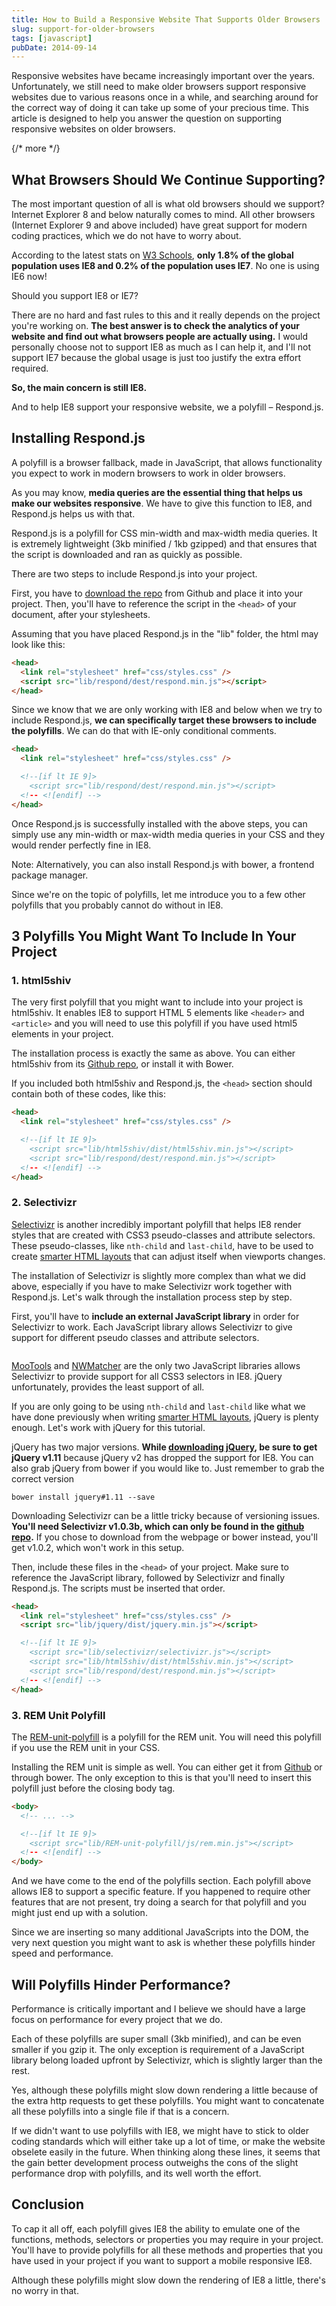```yaml
---
title: How to Build a Responsive Website That Supports Older Browsers
slug: support-for-older-browsers
tags: [javascript]
pubDate: 2014-09-14
---
```


Responsive websites have became increasingly important over the years. Unfortunately, we still need to make older browsers support responsive websites due to various reasons once in a while, and searching around for the correct way of doing it can take up some of your precious time. This article is designed to help you answer the question on supporting responsive websites on older browsers.

{/* more */}

## What Browsers Should We Continue Supporting?

The most important question of all is what old browsers should we support? Internet Explorer 8 and below naturally comes to mind. All other browsers (Internet Explorer 9 and above included) have great support for modern coding practices, which we do not have to worry about.

According to the latest stats on [W3 Schools](http://www.w3schools.com/browsers/browsers_explorer.asp), **only 1.8% of the global population uses IE8 and 0.2% of the population uses IE7**. No one is using IE6 now!

Should you support IE8 or IE7?

There are no hard and fast rules to this and it really depends on the project you're working on. **The best answer is to check the analytics of your website and find out what browsers people are actually using.** I would personally choose not to support IE8 as much as I can help it, and I'll not support IE7 because the global usage is just too justify the extra effort required.

**So, the main concern is still IE8.**

And to help IE8 support your responsive website, we a polyfill – Respond.js.

## Installing Respond.js

A polyfill is a browser fallback, made in JavaScript, that allows functionality you expect to work in modern browsers to work in older browsers.

As you may know, **media queries are the essential thing that helps us make our websites responsive**. We have to give this function to IE8, and Respond.js helps us with that.

Respond.js is a polyfill for CSS min-width and max-width media queries. It is extremely lightweight (3kb minified / 1kb gzipped) and that ensures that the script is downloaded and ran as quickly as possible.

There are two steps to include Respond.js into your project.

First, you have to [download the repo](https://github.com/scottjehl/Respond) from Github and place it into your project. Then, you'll have to reference the script in the `<head>` of your document, after your stylesheets.

Assuming that you have placed Respond.js in the "lib" folder, the html may look like this:

```html
<head>
  <link rel="stylesheet" href="css/styles.css" />
  <script src="lib/respond/dest/respond.min.js"></script>
</head>
```

Since we know that we are only working with IE8 and below when we try to include Respond.js, **we can specifically target these browsers to include the polyfills**. We can do that with IE-only conditional comments.

```html
<head>
  <link rel="stylesheet" href="css/styles.css" />

  <!--[if lt IE 9]>
    <script src="lib/respond/dest/respond.min.js"></script>
  <!-- <![endif] -->
</head>
```

Once Respond.js is successfully installed with the above steps, you can simply use any min-width or max-width media queries in your CSS and they would render perfectly fine in IE8.

Note: Alternatively, you can also install Respond.js with bower, a frontend package manager.

Since we're on the topic of polyfills, let me introduce you to a few other polyfills that you probably cannot do without in IE8.

## 3 Polyfills You Might Want To Include In Your Project

### 1. html5shiv

The very first polyfill that you might want to include into your project is html5shiv. It enables IE8 to support HTML 5 elements like `<header>` and `<article>` and you will need to use this polyfill if you have used html5 elements in your project.

The installation process is exactly the same as above. You can either html5shiv from its [Github repo](https://github.com/aFarkas/html5shiv), or install it with Bower.

If you included both html5shiv and Respond.js, the `<head>` section should contain both of these codes, like this:

```html
<head>
  <link rel="stylesheet" href="css/styles.css" />

  <!--[if lt IE 9]>
    <script src="lib/html5shiv/dist/html5shiv.min.js"></script>
    <script src="lib/respond/dest/respond.min.js"></script>
  <!-- <![endif] -->
</head>
```

### 2. Selectivizr

[Selectivizr](http://selectivizr.com) is another incredibly important polyfill that helps IE8 render styles that are created with CSS3 pseudo-classes and attribute selectors. These pseudo-classes, like `nth-child` and `last-child`, have to be used to create [smarter HTML layouts]() that can adjust itself when viewports changes.

The installation of Selectivizr is slightly more complex than what we did above, especially if you have to make Selectivizr work together with Respond.js. Let's walk through the installation process step by step.

First, you'll have to **include an external JavaScript library** in order for Selectivizr to work. Each JavaScript library allows Selectivizr to give support for different pseudo classes and attribute selectors.

<Image src="/assets/2014/09/selectivizr.png" alt="" />

[MooTools](http://mootools.net) and [NWMatcher](https://github.com/dperini/nwmatcher/) are the only two JavaScript libraries allows Selectivizr to provide support for all CSS3 selectors in IE8. jQuery unfortunately, provides the least support of all.

If you are only going to be using `nth-child` and `last-child` like what we have done previously when writing [smarter HTML layouts](), jQuery is plenty enough. Let's work with jQuery for this tutorial.

jQuery has two major versions. **While [downloading jQuery](http://jquery.com/download/), be sure to get jQuery v1.11** because jQuery v2 has dropped the support for IE8. You can also grab jQuery from bower if you would like to. Just remember to grab the correct version

```
bower install jquery#1.11 --save
```

Downloading Selectivizr can be a little tricky because of versioning issues. **You'll need Selectivizr v1.0.3b, which can only be found in the [github repo](https://github.com/keithclark/selectivizr).** If you chose to download from the webpage or bower instead, you'll get v1.0.2, which won't work in this setup.

Then, include these files in the `<head>` of your project. Make sure to reference the JavaScript library, followed by Selectivizr and finally Respond.js. The scripts must be inserted that order.

```html
<head>
  <link rel="stylesheet" href="css/styles.css" />
  <script src="lib/jquery/dist/jquery.min.js"></script>

  <!--[if lt IE 9]>
    <script src="lib/selectivizr/selectivizr.js"></script>
    <script src="lib/html5shiv/dist/html5shiv.min.js"></script>
    <script src="lib/respond/dest/respond.min.js"></script>
  <!-- <![endif] -->
</head>
```

### 3. REM Unit Polyfill

The [REM-unit-polyfill](https://github.com/chuckcarpenter/REM-unit-polyfill) is a polyfill for the REM unit. You will need this polyfill if you use the REM unit in your CSS.

Installing the REM unit is simple as well. You can either get it from [Github](https://github.com/chuckcarpenter/REM-unit-polyfill) or through bower. The only exception to this is that you'll need to insert this polyfill just before the closing body tag.

```html
<body>
  <!-- ... -->

  <!--[if lt IE 9]>
    <script src="lib/REM-unit-polyfill/js/rem.min.js"></script>
  <!-- <![endif] -->
</body>
```

And we have come to the end of the polyfills section. Each polyfill above allows IE8 to support a specific feature. If you happened to require other features that are not present, try doing a search for that polyfill and you might just end up with a solution.

Since we are inserting so many additional JavaScripts into the DOM, the very next question you might want to ask is whether these polyfills hinder speed and performance.

## Will Polyfills Hinder Performance?

Performance is critically important and I believe we should have a large focus on performance for every project that we do.

Each of these polyfills are super small (3kb minified), and can be even smaller if you gzip it. The only exception is requirement of a JavaScript library belong loaded upfront by Selectivizr, which is slightly larger than the rest.

Yes, although these polyfills might slow down rendering a little because of the extra http requests to get these polyfills. You might want to concatenate all these polyfills into a single file if that is a concern.

If we didn't want to use polyfills with IE8, we might have to stick to older coding standards which will either take up a lot of time, or make the website obselete easily in the future. When thinking along these lines, it seems that the gain better development process outweighs the cons of the slight performance drop with polyfills, and its well worth the effort.

## Conclusion

To cap it all off, each polyfill gives IE8 the ability to emulate one of the functions, methods, selectors or properties you may require in your project. You'll have to provide polyfills for all these methods and properties that you have used in your project if you want to support a mobile responsive IE8.

Although these polyfills might slow down the rendering of IE8 a little, there's no worry in that.
